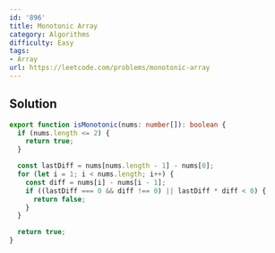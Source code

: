 ```yaml
---
id: '896'
title: Monotonic Array
category: Algorithms
difficulty: Easy
tags:
- Array
url: https://leetcode.com/problems/monotonic-array
---
```


## Solution

```typescript filename="solution.ts" copy
export function isMonotonic(nums: number[]): boolean {
  if (nums.length <= 2) {
    return true;
  }

  const lastDiff = nums[nums.length - 1] - nums[0];
  for (let i = 1; i < nums.length; i++) {
    const diff = nums[i] - nums[i - 1];
    if ((lastDiff === 0 && diff !== 0) || lastDiff * diff < 0) {
      return false;
    }
  }

  return true;
}
```

